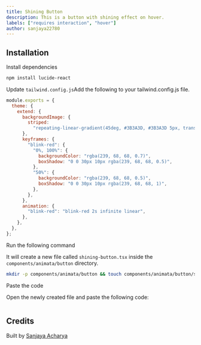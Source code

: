 ```yaml
---
title: Shining Button
description: This is a button with shining effect on hover.
labels: ["requires interaction", "hover"]
author: sanjaya22780
---
```


<ComponentPreview name="button-shining-button--docs" />

## Installation

<Steps>
<Step>Install dependencies</Step>

```bash
npm install lucide-react
```

<Step>Update `tailwind.config.js`</Step>Add the following to your tailwind.config.js file.

```js
module.exports = {
  theme: {
    extend: {
      backgroundImage: {
        striped:
          "repeating-linear-gradient(45deg, #3B3A3D, #3B3A3D 5px, transparent 5px, transparent 20px)",
      },
      keyframes: {
        "blink-red": {
          "0%, 100%": {
            backgroundColor: "rgba(239, 68, 68, 0.7)",
            boxShadow: "0 0 30px 10px rgba(239, 68, 68, 0.5)",
          },
          "50%": {
            backgroundColor: "rgba(239, 68, 68, 0.5)",
            boxShadow: "0 0 30px 10px rgba(239, 68, 68, 1)",
          },
        },
      },
      animation: {
        "blink-red": "blink-red 2s infinite linear",
      },
    },
  },
};
```

<Step>Run the following command</Step>

It will create a new file called `shining-button.tsx` inside the `components/animata/button` directory.

```bash
mkdir -p components/animata/button && touch components/animata/button/shining-button.tsx
```

<Step>Paste the code</Step>

Open the newly created file and paste the following code:

```jsx file=<rootDir>/animata/button/shining-button.tsx

```

</Steps>

## Credits

Built by [Sanjaya Acharya](https://github.com/acharya-sanjaya)

